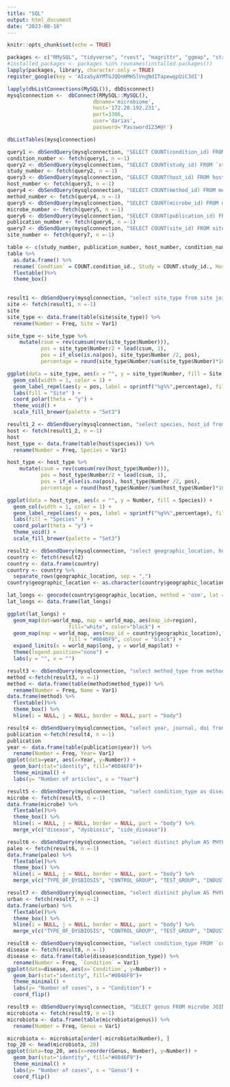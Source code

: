 ```yaml
---
title: "SQL"
output: html_document
date: "2023-08-18"
---
```


```r
knitr::opts_chunk$set(echo = TRUE)
```

```r
packages <- c("RMySQL", "tidyverse", "rvest", "magrittr", "ggmap", "stringr", "RColorBrewer", "dplyr", "ggplot2", "plotly", "ggrepel", "flextable", "maps")
#installed_packages <- packages %in% rownames(installed.packages())
lapply(packages, library, character.only = TRUE)
register_google(key = 'AIzaSyAYMTGJQDnHMHSlVngNdITapewqpUiC3dI')
```

```r
lapply(dbListConnections(MySQL()), dbDisconnect)
mysqlconnection <-  dbConnect(RMySQL::MySQL(),
                            dbname='microbiome',
                            host='172.20.192.231',
                            port=3306,
                            user='darias',
                            password='Password123#@!')
```


```r
dbListTables(mysqlconnection)
```

```r
query1 <- dbSendQuery(mysqlconnection, "SELECT COUNT(condition_id) FROM `condition`")
condition_number <- fetch(query1, n =-1)
query2 <- dbSendQuery(mysqlconnection, "SELECT COUNT(study_id) FROM `study`")
study_number <- fetch(query2, n =-1)
query3 <- dbSendQuery(mysqlconnection, "SELECT COUNT(host_id) FROM host")
host_number <- fetch(query3, n =-1)
query4 <- dbSendQuery(mysqlconnection, "SELECT COUNT(method_id) FROM method")
method_number <- fetch(query4, n =-1)
query5 <- dbSendQuery(mysqlconnection, "SELECT COUNT(microbe_id) FROM microbe")
microbe_number <- fetch(query5, n =-1)
query6 <- dbSendQuery(mysqlconnection, "SELECT COUNT(publication_id) FROM publication")
publication_number <- fetch(query6, n =-1)
query7 <- dbSendQuery(mysqlconnection, "SELECT COUNT(site_id) FROM site")
site_number <- fetch(query7, n =-1)

table <- c(study_number, publication_number, host_number, condition_number, method_number, microbe_number, site_number) 
table %>%
  as.data.frame() %>%
  rename(`Condtion` = COUNT.condition_id., Study = COUNT.study_id., Host = COUNT.host_id., Method = COUNT.method_id., Microbe = COUNT.microbe_id., Publication = COUNT.publication_id., Site = COUNT.site_id.) %>%   
  flextable()%>%
  theme_box()
  
```

```r
result1 <- dbSendQuery(mysqlconnection, "select site_type from site join host on site.site_id = host.site_id") 
site <- fetch(result1, n =-1)
site
site_type <- data.frame(table(site$site_type)) %>%
  rename(Number = Freq, Site = Var1)

site_type <- site_type %>% 
    mutate(csum = rev(cumsum(rev(site_type$Number))), 
           pos = site_type$Number/2 + lead(csum, 1),
           pos = if_else(is.na(pos), site_type$Number /2, pos),
           percentage = round(site_type$Number/sum(site_type$Number)*100), 2)

ggplot(data = site_type, aes(x = "", y = site_type$Number, fill = Site)) + 
  geom_col(width = 1, color = 1) +
  geom_label_repel(aes(y = pos, label = sprintf("%g%%",percentage), fill = Site), size = 3, nudge_x = 1, show.legend = FALSE) +
  labs(fill = "Site" ) +
  coord_polar(theta = "y") +
  theme_void() +
  scale_fill_brewer(palette = "Set3")
```

```r
result1_2 <- dbSendQuery(mysqlconnection, "select species, host_id from host") 
host <- fetch(result1_2, n =-1)
host
host_type <- data.frame(table(host$species)) %>%
  rename(Number = Freq, Species = Var1)

host_type <- host_type %>% 
    mutate(csum = rev(cumsum(rev(host_type$Number))), 
           pos = host_type$Number/2 + lead(csum, 1),
           pos = if_else(is.na(pos), host_type$Number /2, pos),
           percentage = round(host_type$Number/sum(host_type$Number)*100), 2)

ggplot(data = host_type, aes(x = "", y = Number, fill = Species)) + 
  geom_col(width = 1, color = 1) +
  geom_label_repel(aes(y = pos, label = sprintf("%g%%",percentage), fill = Species), size = 3, nudge_x = 1, show.legend = FALSE) +
  labs(fill = "Species" ) +
  coord_polar(theta = "y") +
  theme_void() +
  scale_fill_brewer(palette = "Set3")
```

```r
result2 <- dbSendQuery(mysqlconnection, "select geographic_location, host_id from host") 
country <- fetch(result2)
country <- data.frame(country) 
country <- country %>% 
  separate_rows(geographic_location, sep = ",")
country$geographic_location <- as.character(country$geographic_location)

lat_longs <- geocode(country$geographic_location, method = 'osm', lat = latitude , long = longitude)
lat_longs <- data.frame(lat_longs)
```

```r

ggplot(lat_longs) +
  geom_map(dat=world_map, map = world_map, aes(map_id=region), 
                    fill="white", color="black") +
  geom_map(map = world_map, aes(map_id = country$geographic_location), 
                    fill = "#0046F9", colour = "black") +
  expand_limits(x = world_map$long, y = world_map$lat) + 
  theme(legend.position="none") +
  labs(y = "", x = "")
```

```r
result3 <- dbSendQuery(mysqlconnection, "select method_type from method join study on method.method_id = study.method_id") 
method <-fetch(result3, n =-1)
method <- data.frame(table(method$method_type)) %>%
  rename(Number = Freq, Name = Var1)
data.frame(method) %>%
  flextable()%>%
  theme_box() %>%
  hline(i = NULL, j = NULL, border = NULL, part = "body")

```

```r
result4 <- dbSendQuery(mysqlconnection, "select year, journal, doi from publication") 
publication <-fetch(result4, n =-1)
publication
year <- data.frame(table(publication$year)) %>%
  rename(Number = Freq, Year= Var1)
ggplot(data=year, aes(x=Year, y=Number)) +
  geom_bar(stat="identity", fill="#0046F9")+
  theme_minimal() +
  labs(y= "Number of articles", x = "Year")
```
```r
result5 <- dbSendQuery(mysqlconnection, "select condition_type as disease, complication_or_side_disease as side_disease, genus, dysbiosis from microbe join study on study.microbe_id = microbe.microbe_id join host on study.host_id = host.host_id join `condition` on host.condition_id = condition.condition_id where genus <> 'NA' AND dysbiosis = 'Missing' AND (condition_type = 'Type 2 diabetes' OR condition_type  = 'Diabetic retinopathy')") 
microbe <- fetch(result5, n =-1)
data.frame(microbe) %>%
  flextable()%>%
  theme_box() %>%
  hline(i = NULL, j = NULL, border = NULL, part = "body") %>%
  merge_v(c("disease", "dysbiosis", "side_disease"))

```
```r
result6 <- dbSendQuery(mysqlconnection, "select distinct phylum AS PHYLUM_OF_MICROBE, period AS TEST_GROUP, industrialization AS INDUSTRIALIZATION, dysbiosis as TYPE_OF_DYSBIOSIS, control_group AS CONTROL_GROUP from microbe join study on study.microbe_id = microbe.microbe_id join host on study.host_id = host.host_id where genus <> 'NA' and dysbiosis = 'decreased' and control_group = 'Palaeofaeces'") 
paleo <- fetch(result6, n =-1)
data.frame(paleo) %>%
  flextable()%>%
  theme_box() %>%
  hline(i = NULL, j = NULL, border = NULL, part = "body") %>%
  merge_v(c("TYPE_OF_DYSBIOSIS", "CONTROL_GROUP", "TEST_GROUP", "INDUSTRIALIZATION"))
```
```r
result7 <- dbSendQuery(mysqlconnection, "select distinct phylum AS PHYLUM_OF_MICROBE, period AS TEST_GROUP, industrialization AS INDUSTRIALIZATION, dysbiosis as TYPE_OF_DYSBIOSIS, control_group AS CONTROL_GROUP from microbe join study on study.microbe_id = microbe.microbe_id join host on study.host_id = host.host_id where genus <> 'NA' and dysbiosis = 'increased' and control_group = 'Non-industrial modern subjects'") 
urban <- fetch(result7, n =-1)
data.frame(urban) %>%
  flextable()%>%
  theme_box() %>%
  hline(i = NULL, j = NULL, border = NULL, part = "body") %>%
  merge_v(c("TYPE_OF_DYSBIOSIS", "CONTROL_GROUP", "TEST_GROUP", "INDUSTRIALIZATION"))
```

```r
result8 <- dbSendQuery(mysqlconnection, "select condition_type FROM `condition` JOIN host ON host.condition_id = condition.condition_id") 
disease <- fetch(result8, n =-1)
disease <- data.frame(table(disease$condition_type)) %>%
  rename(Number = Freq, `Condition` = Var1)
ggplot(data=disease, aes(x=`Condition`, y=Number)) +
  geom_bar(stat="identity", fill="#0046F9")+
  theme_minimal() +
  labs(y= "Number of cases", x = "Condition") +
  coord_flip()

```

```r
result9 <- dbSendQuery(mysqlconnection, "SELECT genus FROM microbe JOIN study ON study.microbe_id = microbe.microbe_id WHERE genus <> 'NA'") 
microbiota <- fetch(result9, n =-1)
microbiota <- data.frame(table(microbiota$genus)) %>%
  rename(Number = Freq, Genus = Var1) 

microbiota <- microbiota[order(-microbiota$Number), ]
top_20 <- head(microbiota, 20)
ggplot(data=top_20, aes(x=reorder(Genus, Number), y=Number)) +
  geom_bar(stat="identity", fill="#0046F9")+
  theme_minimal() +
  labs(y= "Number of cases", x = "Genus") +
  coord_flip()
```

